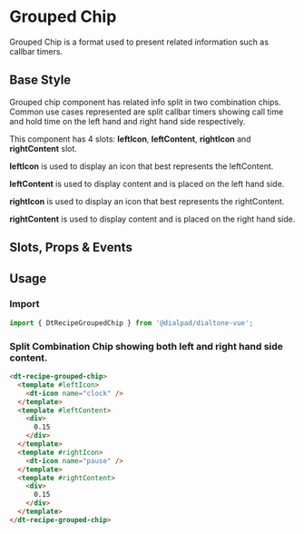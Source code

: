 

<Meta of={GroupedChipStories}/>

# Grouped Chip

<Subtitle>
  Grouped Chip is a format used to present related information such as callbar timers.
</Subtitle>

## Base Style

Grouped chip component has related info split in two combination chips. Common use cases represented
are split callbar timers showing call time and hold time on the left hand and right hand side respectively.

This component has 4 slots: **leftIcon**, **leftContent**, **rightIcon** and **rightContent** slot.

**leftIcon** is used to display an icon that best represents the leftContent.

**leftContent** is used to display content and is placed on the left hand side.

**rightIcon** is used to display an icon that best represents the rightContent.

**rightContent** is used to display content and is placed on the right hand side.

<Canvas>
  <Story of={GroupedChipStories.Default} />
</Canvas>

## Slots, Props & Events

<Controls />

## Usage

### Import

```jsx
import { DtRecipeGroupedChip } from '@dialpad/dialtone-vue';
```

### Split Combination Chip showing both left and right hand side content.

```html
<dt-recipe-grouped-chip>
  <template #leftIcon>
    <dt-icon name="clock" />
  </template>
  <template #leftContent>
    <div>
      0.15
    </div>
  </template>
  <template #rightIcon>
    <dt-icon name="pause" />
  </template>
  <template #rightContent>
    <div>
      0.15
    </div>
  </template>
</dt-recipe-grouped-chip>
```
